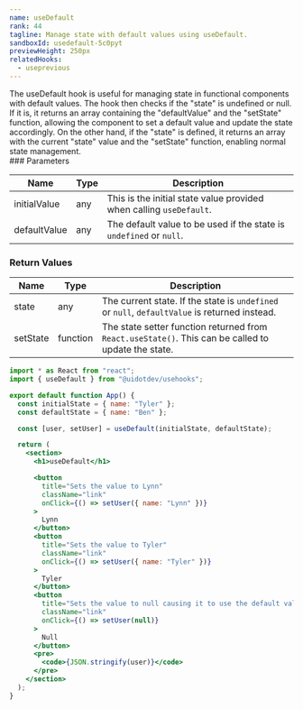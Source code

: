 ```yaml
---
name: useDefault
rank: 44
tagline: Manage state with default values using useDefault.
sandboxId: usedefault-5c0pyt
previewHeight: 250px
relatedHooks:
  - useprevious
---
```



<HookDescription name={frontmatter.name}>
  The useDefault hook is useful for managing state in functional components with
  default values. The hook then checks if the "state" is undefined or null. If
  it is, it returns an array containing the "defaultValue" and the "setState"
  function, allowing the component to set a default value and update the state
  accordingly. On the other hand, if the "state" is defined, it returns an array
  with the current "state" value and the "setState" function, enabling normal
  state management.
</HookDescription>

<div class="reference">
  ### Parameters

  | Name         | Type     | Description |
  | ------------ | -------- | ----------- |
  | initialValue | any      | This is the initial state value provided when calling `useDefault`. |
  | defaultValue | any      | The default value to be used if the state is `undefined` or `null`. |

  ### Return Values

  | Name     | Type            | Description |
  | -------- | --------------- | ----------- |
  | state    | any             | The current state. If the state is `undefined` or `null`, `defaultValue` is returned instead. |
  | setState | function        | The state setter function returned from `React.useState()`. This can be called to update the state. |
</div>

<CodePreview
  sandboxId={frontmatter.sandboxId}
  previewHeight={frontmatter.previewHeight}
/>

<StaticCodeContainer>

```jsx
import * as React from "react";
import { useDefault } from "@uidotdev/usehooks";

export default function App() {
  const initialState = { name: "Tyler" };
  const defaultState = { name: "Ben" };

  const [user, setUser] = useDefault(initialState, defaultState);

  return (
    <section>
      <h1>useDefault</h1>

      <button
        title="Sets the value to Lynn"
        className="link"
        onClick={() => setUser({ name: "Lynn" })}
      >
        Lynn
      </button>
      <button
        title="Sets the value to Tyler"
        className="link"
        onClick={() => setUser({ name: "Tyler" })}
      >
        Tyler
      </button>
      <button
        title="Sets the value to null causing it to use the default value"
        className="link"
        onClick={() => setUser(null)}
      >
        Null
      </button>
      <pre>
        <code>{JSON.stringify(user)}</code>
      </pre>
    </section>
  );
}

```

</StaticCodeContainer>
